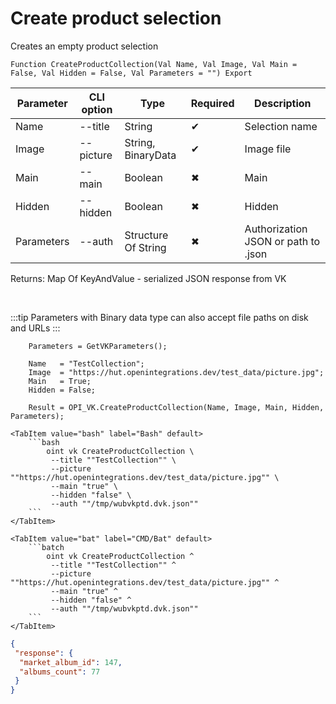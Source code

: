 ﻿---
sidebar_position: 3
description: Create product selection and other functions to work with VK in the Open Integration Package, a free open-source integration library for 1C:Enterprise 8, OneScript and CLI
keywords: [1C, 1С, 1С:Enterprise, 1С:Enterprise 8.3, API, Integration, Services, Exchange, OneScript, CLI, VK]
---


# Create product selection
 Creates an empty product selection



`Function CreateProductCollection(Val Name, Val Image, Val Main = False, Val Hidden = False, Val Parameters = "") Export`

  | Parameter | CLI option | Type | Required | Description |
  |-|-|-|-|-|
  | Name | --title | String | &#x2714; | Selection name |
  | Image | --picture | String, BinaryData | &#x2714; | Image file |
  | Main | --main | Boolean | &#x2716; | Main |
  | Hidden | --hidden | Boolean | &#x2716; | Hidden |
  | Parameters | --auth | Structure Of String | &#x2716; | Authorization JSON or path to .json |

  
  Returns:  Map Of KeyAndValue - serialized JSON response from VK

<br/>

:::tip
Parameters with Binary data type can also accept file paths on disk and URLs
:::
<br/>


```bsl title="1C:Enterprise/OneScript code example"
    Parameters = GetVKParameters();

    Name   = "TestCollection";
    Image  = "https://hut.openintegrations.dev/test_data/picture.jpg";
    Main   = True;
    Hidden = False;

    Result = OPI_VK.CreateProductCollection(Name, Image, Main, Hidden, Parameters);
```
 

 <Tabs>
  
    <TabItem value="bash" label="Bash" default>
        ```bash
            oint vk CreateProductCollection \
             --title ""TestCollection"" \
             --picture ""https://hut.openintegrations.dev/test_data/picture.jpg"" \
             --main "true" \
             --hidden "false" \
             --auth ""/tmp/wubvkptd.dvk.json""
        ```
    </TabItem>
  
    <TabItem value="bat" label="CMD/Bat" default>
        ```batch
            oint vk CreateProductCollection ^
             --title ""TestCollection"" ^
             --picture ""https://hut.openintegrations.dev/test_data/picture.jpg"" ^
             --main "true" ^
             --hidden "false" ^
             --auth ""/tmp/wubvkptd.dvk.json""
        ```
    </TabItem>
</Tabs>


```json title="Result"
{
 "response": {
  "market_album_id": 147,
  "albums_count": 77
 }
}
```
